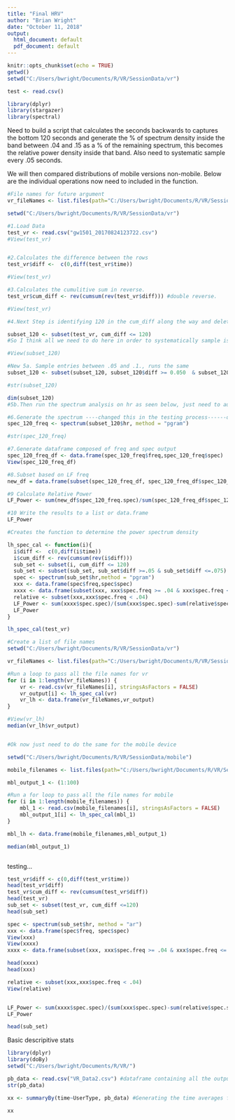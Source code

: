 ---
title: "Final HRV"
author: "Brian Wright"
date: "October 11, 2018"
output:
  html_document: default
  pdf_document: default
---

```{r setup, include=FALSE}
knitr::opts_chunk$set(echo = TRUE)
getwd()
setwd("C:/Users/bwright/Documents/R/VR/SessionData/vr")

```


```{r}
test <- read.csv()

library(dplyr)
library(stargazer)
library(spectral)

```

Need to build a script that calculates the seconds backwards to captures the bottom 120 seconds and generate the % of spectrum density inside the band between .04 and .15 as a % of the remaining spectrum, this becomes the relative power density inside that band. Also need to systematic sample every .05 seconds. 

We will then compared distributions of mobile versions non-mobile. Below are the individual operations now need to included in the function. 

```{r,eval=FALSE}
#File names for future argument 
vr_fileNames <- list.files(path="C:/Users/bwright/Documents/R/VR/SessionData/vr", pattern = "csv")

setwd("C:/Users/bwright/Documents/R/VR/SessionData/vr")

#1.Load Data
test_vr <- read.csv("gw1501_20170824123722.csv")
#View(test_vr)


#2.Calculates the difference between the rows
test_vr$diff <-  c(0,diff(test_vr$time))

#View(test_vr)

#3.Calculates the cumulitive sum in reverse. 
test_vr$cum_diff <- rev(cumsum(rev(test_vr$diff))) #double reverse. 

#View(test_vr)

#4.Next Step is identifying 120 in the cum_diff along the way and deleting everything else. 

subset_120 <- subset(test_vr, cum_diff <= 120)
#So I think all we need to do here in order to systematically sample is create a subset on the cum_diff column indicating a range to sample starting with between .05 and .01

#View(subset_120)

#New 5a. Sample entries between .05 and .1., runs the same
subset_120 <- subset(subset_120, subset_120$diff >= 0.050  & subset_120$diff <=.0599)

#str(subset_120)

dim(subset_120)
#5b.Then run the spectrum analysis on hr as seen below, just need to automate all this into a argument. 

#6.Generate the spectrum ----changed this in the testing process------ok changed back 11.26
spec_120_freq <- spectrum(subset_120$hr, method = "pgram")

#str(spec_120_freq)

#7.Generate dataframe composed of freq and spec output
spec_120_freq_df <- data.frame(spec_120_freq$freq,spec_120_freq$spec)
View(spec_120_freq_df)

#8.Subset based on LF freq
new_df = data.frame(subset(spec_120_freq_df, spec_120_freq_df$spec_120_freq.freq >= 0.04 & spec_120_freq_df$spec_120_freq.freq <= 0.15))

#9 Calculate Relative Power
LF_Power <- sum(new_df$spec_120_freq.spec)/sum(spec_120_freq_df$spec_120_freq.spec)

#10 Write the results to a list or data.frame
LF_Power

```

```{r, eval=FALSE}
#Creates the function to determine the power spectrum density 

lh_spec_cal <- function(i){
  i$diff <-  c(0,diff(i$time))
  i$cum_diff <- rev(cumsum(rev(i$diff)))
  sub_set <- subset(i, cum_diff <= 120)
  sub_set <- subset(sub_set, sub_set$diff >=.05 & sub_set$diff <=.075) 
  spec <- spectrum(sub_set$hr,method = "pgram")
  xxx <- data.frame(spec$freq,spec$spec)
  xxxx <- data.frame(subset(xxx, xxx$spec.freq >= .04 & xxx$spec.freq <= 0.15))
  relative <- subset(xxx,xxx$spec.freq < .04)
  LF_Power <- sum(xxxx$spec.spec)/(sum(xxx$spec.spec)-sum(relative$spec.spec))
  LF_Power
}

lh_spec_cal(test_vr)

#Create a list of file names
setwd("C:/Users/bwright/Documents/R/VR/SessionData/vr")

vr_fileNames <- list.files(path="C:/Users/bwright/Documents/R/VR/SessionData/vr", pattern = "csv")

#Run a loop to pass all the file names for vr
for (i in 1:length(vr_fileNames)) {
    vr <- read.csv(vr_fileNames[i], stringsAsFactors = FALSE)
    vr_output[i] <- lh_spec_cal(vr)
    vr_lh <- data.frame(vr_fileNames,vr_output)
}

#View(vr_lh)
median(vr_lh$vr_output)


#Ok now just need to do the same for the mobile device 

setwd("C:/Users/bwright/Documents/R/VR/SessionData/mobile")

mobile_filenames <- list.files(path="C:/Users/bwright/Documents/R/VR/SessionData/mobile", pattern = "csv")

mbl_output_1 <- (1:100)

#Run a for loop to pass all the file names for mobile
for (i in 1:length(mobile_filenames)) {
    mbl_1 <- read.csv(mobile_filenames[i], stringsAsFactors = FALSE)
    mbl_output_1[i] <- lh_spec_cal(mbl_1)
}

mbl_lh <- data.frame(mobile_filenames,mbl_output_1)

median(mbl_output_1)



```


testing...
```{r, eval=FALSE}
test_vr$diff <- c(0,diff(test_vr$time))
head(test_vr$diff)
test_vr$cum_diff <- rev(cumsum(test_vr$diff))
head(test_vr)
sub_set <- subset(test_vr, cum_diff <=120)
head(sub_set)

spec <- spectrum(sub_set$hr, method = "ar")
xxx <- data.frame(spec$freq, spec$spec)
View(xxx)
View(xxxx)
xxxx <- data.frame(subset(xxx, xxx$spec.freq >= .04 & xxx$spec.freq <= 0.15))

head(xxxx)
head(xxx)

relative <- subset(xxx,xxx$spec.freq < .04)
View(relative)


LF_Power <- sum(xxxx$spec.spec)/(sum(xxx$spec.spec)-sum(relative$spec.spec))
LF_Power

head(sub_set)
```
Basic descripitive stats
```{r}
library(dplyr)
library(doBy)
setwd("C:/Users/bwright/Documents/R/VR/")

pb_data <- read.csv("VR_Data2.csv") #dataframe containing all the output from the 220 sessions
str(pb_data)

xx <- summaryBy(time~UserType, pb_data) #Generating the time averages for the two groups. 

xx



```

